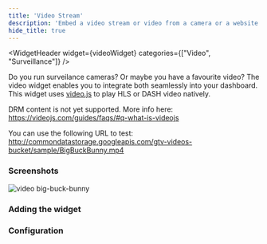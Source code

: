 ```yaml
---
title: 'Video Stream'
description: 'Embed a video stream or video from a camera or a website.'
hide_title: true
---
```




<WidgetHeader
  widget={videoWidget}
  categories={["Video", "Surveillance"]}
/>

Do you run surveilance cameras? Or maybe you have a favourite video?
The video widget enables you to integrate both seamlessly into your dashboard.
This widget uses [video.js](https://videojs.com/) to play HLS or DASH video natively.

DRM content is not yet supported. More info here:
https://videojs.com/guides/faqs/#q-what-is-videojs


You can use the following URL to test:
http://commondatastorage.googleapis.com/gtv-videos-bucket/sample/BigBuckBunny.mp4

### Screenshots

![video big-buck-bunny](./img/bunny.png)

### Adding the widget

<AddingWidget />

### Configuration
<WidgetConfig configuration={videoWidget.configuration} />
